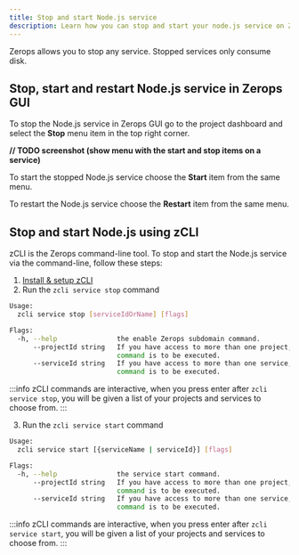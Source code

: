 ```yaml
---
title: Stop and start Node.js service
description: Learn how you can stop and start your node.js service on Zerops.
---
```


Zerops allows you to stop any service. Stopped services only consume disk.

## Stop, start and restart Node.js service in Zerops GUI

To stop the Node.js service in Zerops GUI go to the project dashboard and select the **Stop** menu item in the top right corner.

**// TODO screenshot (show menu with the start and stop items on a service)**

To start the stopped Node.js service choose the **Start** item from the same menu.

To restart the Node.js service choose the **Restart** item from the same menu.

## Stop and start Node.js using zCLI

zCLI is the Zerops command-line tool. To stop and start the Node.js service via the command-line, follow these steps:

1. [Install & setup zCLI](/references/cli)
2. Run the `zcli service stop` command

```sh
Usage:
  zcli service stop [serviceIdOrName] [flags]

Flags:
  -h, --help               the enable Zerops subdomain command.
      --projectId string   If you have access to more than one project, you must specify the project ID for which the
                           command is to be executed.
      --serviceId string   If you have access to more than one service, you must specify the service ID for which the
                           command is to be executed.
```

:::info
zCLI commands are interactive, when you press enter after `zcli service stop`, you will be given a list of your projects and services to choose from.
:::

3. Run the `zcli service start` command

```sh
Usage:
  zcli service start [{serviceName | serviceId}] [flags]

Flags:
  -h, --help               the service start command.
      --projectId string   If you have access to more than one project, you must specify the project ID for which the
                           command is to be executed.
      --serviceId string   If you have access to more than one service, you must specify the service ID for which the
                           command is to be executed.
```

:::info
zCLI commands are interactive, when you press enter after `zcli service start`, you will be given a list of your projects and services to choose from.
:::
